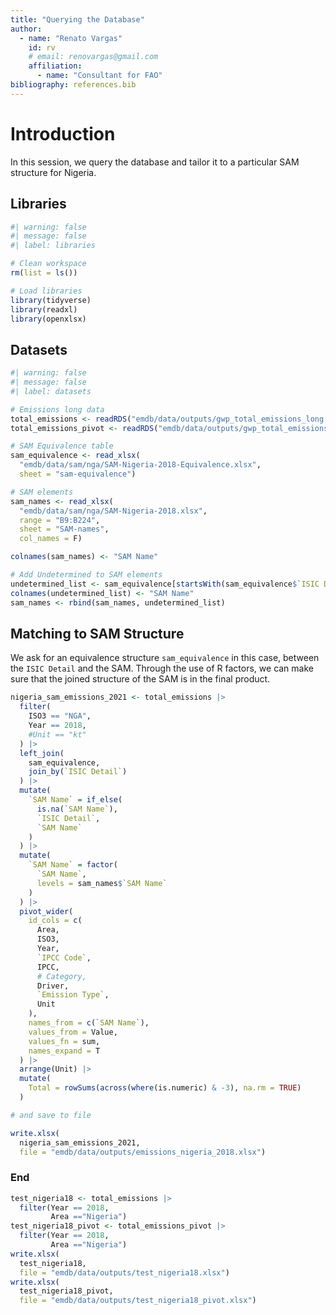 ```yaml
---
title: "Querying the Database"
author:
  - name: "Renato Vargas"
    id: rv
    # email: renovargas@gmail.com
    affiliation: 
      - name: "Consultant for FAO"
bibliography: references.bib
---
```


# Introduction

In this session, we query the database and tailor it to a particular SAM structure for Nigeria.

## Libraries

```r
#| warning: false
#| message: false
#| label: libraries

# Clean workspace
rm(list = ls())

# Load libraries
library(tidyverse)
library(readxl)
library(openxlsx)
```


## Datasets

```r
#| warning: false
#| message: false
#| label: datasets

# Emissions long data
total_emissions <- readRDS("emdb/data/outputs/gwp_total_emissions_long.rds")
total_emissions_pivot <- readRDS("emdb/data/outputs/gwp_total_emissions_pivot.rds")

# SAM Equivalence table
sam_equivalence <- read_xlsx(
  "emdb/data/sam/nga/SAM-Nigeria-2018-Equivalence.xlsx",
  sheet = "sam-equivalence")

# SAM elements
sam_names <- read_xlsx(
  "emdb/data/sam/nga/SAM-Nigeria-2018.xlsx",
  range = "B9:B224",
  sheet = "SAM-names",
  col_names = F)

colnames(sam_names) <- "SAM Name"

# Add Undetermined to SAM elements
undetermined_list <- sam_equivalence[startsWith(sam_equivalence$`ISIC Detail`, "9999"), 1]
colnames(undetermined_list) <- "SAM Name"
sam_names <- rbind(sam_names, undetermined_list)
```

## Matching to SAM Structure

We ask for an equivalence structure `sam_equivalence` in this case, between the `ISIC Detail` and the SAM. Through the use of R factors, we can make sure that the joined structure of the SAM is in the final product.

```r
nigeria_sam_emissions_2021 <- total_emissions |> 
  filter(
    ISO3 == "NGA",
    Year == 2018,
    #Unit == "kt"
  ) |> 
  left_join(
    sam_equivalence,
    join_by(`ISIC Detail`)
  ) |> 
  mutate(
    `SAM Name` = if_else(
      is.na(`SAM Name`), 
      `ISIC Detail`,
      `SAM Name`
    )
  ) |>
  mutate(
    `SAM Name` = factor(
      `SAM Name`,
      levels = sam_names$`SAM Name`
    )
  ) |> 
  pivot_wider(
    id_cols = c(
      Area,
      ISO3,
      Year,
      `IPCC Code`,
      IPCC,
      # Category,
      Driver,
      `Emission Type`,
      Unit
    ),
    names_from = c(`SAM Name`),
    values_from = Value,
    values_fn = sum,
    names_expand = T
  ) |> 
  arrange(Unit) |> 
  mutate(
    Total = rowSums(across(where(is.numeric) & -3), na.rm = TRUE)
  )

# and save to file

write.xlsx(
  nigeria_sam_emissions_2021,
  file = "emdb/data/outputs/emissions_nigeria_2018.xlsx")
```


### End

```r
test_nigeria18 <- total_emissions |> 
  filter(Year == 2018,
         Area =="Nigeria")
test_nigeria18_pivot <- total_emissions_pivot |> 
  filter(Year == 2018,
         Area =="Nigeria")
write.xlsx(
  test_nigeria18,
  file = "emdb/data/outputs/test_nigeria18.xlsx")
write.xlsx(
  test_nigeria18_pivot,
  file = "emdb/data/outputs/test_nigeria18_pivot.xlsx")

```

